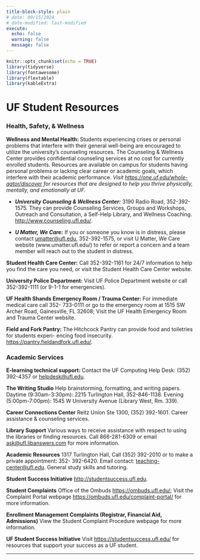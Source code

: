 ```yaml
---
title-block-style: plain
# date: 09/15/2024
# date-modified: last-modified
execute:
  echo: false
  warning: false
  message: false
---
```


```r
knitr::opts_chunk$set(echo = TRUE)
library(tidyverse)
library(fontawesome)
library(flextable)
library(kableExtra)
```

<!-- # UF Resources for Students {.unnumbered} -->
# UF Student Resources 

### Health, Safety, & Wellness {.unnumbered}

**Wellness and Mental Health: **Students experiencing crises or personal problems that interfere with their general well-being are encouraged to utilize the university’s counseling resources. The Counseling & Wellness Center provides confidential counseling services at no cost for currently enrolled students. Resources are available on campus for students having personal problems or lacking clear career or academic goals, which interfere with their academic performance. *Visit <https://one.uf.edu/whole-gator/discover> for resources that are designed to help you thrive physically, mentally, and emotionally at UF.*

  - **_University Counseling & Wellness Center:_** 3190 Radio Road, 352-392-1575. They can provide Counseling Services, Groups and Workshops, Outreach and Consultation, a Self-Help Library, and Wellness Coaching. <http://www.counseling.ufl.edu/>.

  - **_U Matter, We Care:_** If you or someone you know is in distress, please contact [umatter\@ufl.edu](mailto:umatter@ufl.edu){.email}, 352-392-1575, or visit U Matter, We Care website (www.umatter.ufl.edu/) to refer or report a concern and a team member will reach out to the student in distress.  

**Student Health Care Center:** Call 352-392-1161 for 24/7 information to help you find the care you need, or visit the Student Health Care Center website.

**University Police Department:** Visit UF Police Department website or call 352-392-1111 (or 9-1-1 for emergencies).

**UF Health Shands Emergency Room / Trauma Center:** For immediate medical care call 352- 733-0111 or go to the emergency room at 1515 SW Archer Road, Gainesville, FL 32608; Visit the UF Health Emergency Room and Trauma Center website.

**Field and Fork Pantry:** The Hitchcock Pantry can provide food and toiletries for students experi- encing food insecurity. <https://pantry.fieldandfork.ufl.edu/>.

### Academic Services {.unnumbered}

**E-learning technical support: ** Contact the UF Computing Help Desk: (352) 392-4357 or [helpdesk\@ufl.edu](mailto:helpdesk@ufl.edu){.email}.

**The Writing Studio** Help brainstorming, formatting, and writing papers. Daytime (9:30am-3:30pm): 2215 Turlington Hall, 352-846-1138. Evening (5:00pm-7:00pm): 1545 W University Avenue (Library West, Rm. 339).

**Career Connections Center** Reitz Union Ste 1300, (352) 392-1601. Career assistance & counseling services.

**Library Support** Various ways to receive assistance with respect to using the libraries or finding resources. Call 866-281-6309 or email [ask\@ufl.libanswers.com](mailto:ask@ufl.libanswers.com){.email} for more information.

**Academic Resources** 1317 Turlington Hall, Call (352) 392-2010 or to make a private appointment: 352- 392-6420. Email contact: [teaching-center\@ufl.edu](mailto:teaching-center@ufl.edu){.email}. General study skills and tutoring.

**Student Success Initiative** <http://studentsuccess.ufl.edu>.

**Student Complaints** Office of the Ombuds <https://ombuds.ufl.edu/>; Visit the Complaint Portal webpage <https://ombuds.ufl.edu/complaint-portal/> for more information.

**Enrollment Management Complaints (Registrar, Financial Aid, Admissions)** View the Student Complaint Procedure webpage for more information.  

**UF Student Success Initiative** Visit <https://studentsuccess.ufl.edu/> for resources that support your success as a UF student.  

------------------------------------------------------------------------
